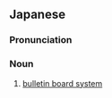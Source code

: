 ==Japanese==
{{ja-kanjitab|でん|し|けい|じ|ばん|yomi=o}}

===Pronunciation===
{{ja-pron|でんし けいじばん}}

===Noun===
{{ja-noun|でんし けいじばん}}

# [[bulletin board system]] {{gloss|computer system to exchange messages and data}}